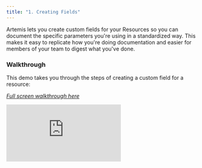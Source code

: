 ```yaml
---
title: "1. Creating Fields"
---
```

Artemis lets you create custom fields for your Resources so you can document the specific parameters you're using in a standardized way. This makes it easy to replicate how you're doing documentation and easier for members of your team to digest what you've done.

### Walkthrough
This demo takes you through the steps of creating a custom field for a resource:

*[Full screen walkthrough here](https://app.supademo.com/demo/MUjFdJqoFYMoEykvhVM_R)*

<iframe src="https://app.supademo.com/embed/MUjFdJqoFYMoEykvhVM_R" frameborder="0" webkitallowfullscreen="true" mozallowfullscreen="true" allowfullscreen style={{"width":"719px","height":"500px","border":"none"}}></iframe>
